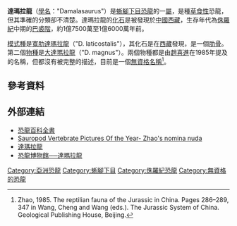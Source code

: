 '''達瑪拉龍'''（[[學名|學名]]："Damalasaurus"）是[[蜥腳下目|蜥腳下目]][[恐龍|恐龍]]的一[[屬|屬]]，是種[[草食性|草食性]]恐龍，但其準確的分類卻不清楚。達瑪拉龍的[[化石|化石]]是被發現於[[中國|中國]][[西藏|西藏]]，生存年代為[[侏羅紀|侏羅紀]]中期的[[巴裘階|巴裘階]]，約1億7500萬至1億6000萬年前。

[[模式種|模式種]]是[[寬肋達瑪拉龍|寬肋達瑪拉龍]]（"D. laticostalis"），其化石是在[[西藏|西藏]]發現，是一個[[肋骨|肋骨]]。第二個[[物種|物種]]是[[大達瑪拉龍|大達瑪拉龍]]（"D. magnus"）。兩個物種都是由[[趙喜進|趙喜進]]在1985年提及的名稱，但都沒有被完整的描述，目前是一個[[無資格名稱|無資格名稱]]<ref>Zhao, 1985. The reptilian fauna of the Jurassic in China. Pages 286–289, 347 in Wang, Cheng and Wang (eds.). The Jurassic System of China. Geological Publishing House, Beijing.</ref>。

==參考資料==
<div class="references-small">
<references></references>
</div>

==外部連結==
* [http://web.me.com/dinoruss/de_4/5a808da.htm 恐龍百科全書] {{Wayback|url=http://web.me.com/dinoruss/de_4/5a808da.htm |date=20090921071013 }}
* [http://theropoddatabase.blogspot.com/2011/01/sauropod-vertebrate-pictures-of-year.html Sauropod Vertebrate Pictures Of the Year- Zhao's nomina nuda] {{Wayback|url=http://theropoddatabase.blogspot.com/2011/01/sauropod-vertebrate-pictures-of-year.html |date=20120312220819 }}
* [https://web.archive.org/web/20070927104522/http://www.ntux.at/simonkrauter/newdinorama/dinos/d/damalasaurus/daten.htm 達瑪拉龍]
* [https://web.archive.org/web/20071109003547/http://www.dinosaur.net.cn/museum/Damalasaurus.htm 恐龍博物館──達瑪拉龍]

{{dinosaur-stub}}
[[Category:亞洲恐龍|Category:亞洲恐龍]]
[[Category:蜥腳下目|Category:蜥腳下目]]
[[Category:侏羅紀恐龍|Category:侏羅紀恐龍]]
[[Category:無資格的恐龍|Category:無資格的恐龍]]
